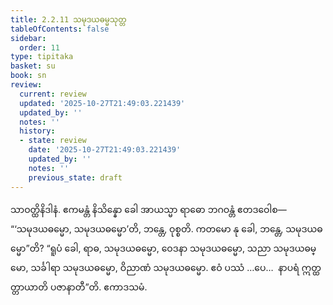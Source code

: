 ```yaml
---
title: 2.2.11 သမုဒယဓမ္မသုတ္တ
tableOfContents: false
sidebar:
  order: 11
type: tipitaka
basket: su
book: sn
review:
  current: review
  updated: '2025-10-27T21:49:03.221439'
  updated_by: ''
  notes: ''
  history:
  - state: review
    date: '2025-10-27T21:49:03.221439'
    updated_by: ''
    notes: ''
    previous_state: draft
---
```



<ReviewStatus review={frontmatter.review} showDetails={true} />

<HypothesisAnnotation frontmatter={frontmatter} />

<DynamicBreadcrumb />

<Division number="180" book="sn" e="ch" v="18" p="305">

<Paragraph number="868" book="sn">
သာဝတ္ထိနိဒါနံ. ဧကမန္တံ နိသိန္နော ခေါ အာယသ္မာ ရာဓော ဘဂဝန္တံ ဧတဒဝေါစ—  “‘သမုဒယဓမ္မော, သမုဒယဓမ္မော’တိ, ဘန္တေ, ဝုစ္စတိ. ကတမော နု ခေါ, ဘန္တေ, သမုဒယဓမ္မော”တိ? “ရူပံ ခေါ, ရာဓ, သမုဒယဓမ္မော, ဝေဒနာ သမုဒယဓမ္မော, သညာ သမုဒယဓမ္မော, သင်္ခါရာ သမုဒယဓမ္မော, ဝိညာဏံ သမုဒယဓမ္မော. ဧဝံ ပဿံ …ပေ…  နာပရံ ဣတ္ထတ္တာယာတိ ပဇာနာတီ”တိ.

</Paragraph>
</Division>

<Paragraph number="869" type="center" book="sn">
ဧကာဒသမံ.
</Paragraph>